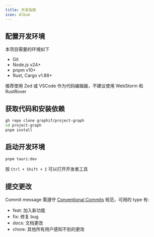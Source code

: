 ```yaml
---
title: 开发指南
icon: Album
---
```


## 配置开发环境

本项目需要的环境如下

- Git
- Node.js v24+
- pnpm v10+
- Rust, Cargo v1.88+

推荐使用 Zed 或 VSCode 作为代码编辑器，不建议使用 WebStorm 和 RustRover

## 获取代码和安装依赖

```sh
gh repo clone graphif/project-graph
cd project-graph
pnpm install
```

## 启动开发环境

```sh
pnpm tauri:dev
```

按 `Ctrl + Shift + I` 可以打开开发者工具

## 提交更改

Commit message 需遵守 [Conventional Commits](https://www.conventionalcommits.org/en/v1.0.0/) 规范，可用的 type 有:

- feat: 加入新功能
- fix: 修复 bug
- docs: 文档更改
- chore: 其他所有用户感知不到的更改

